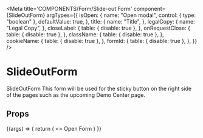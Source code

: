 
<Meta
  title='COMPONENTS/Form/Slide-out Form'
  component={SlideOutForm}
  argTypes={{
    isOpen: {
      name: "Open modal",
      control: { type: "boolean" },
      defaultValue: true,
    },
    title: {
      name: "Title",
    },
    legalCopy: {
      name: "Legal Copy",
    },
    closeLabel: {
      table: { disable: true },
    },
    onRequestClose: {
      table: { disable: true },
    },
    className: {
      table: { disable: true },
    },
    cookieName: {
      table: { disable: true },
    },
    formId: {
      table: { disable: true },
    },
  }}
/>

# SlideOutForm

SlideOutForm This form will be used for the sticky button on the right side of the pages such as the upcoming Demo Center page. 

## Props

<Props of={SlideOutForm} />

<Preview>
  <Story name='Slide-out Form'>
    {(args) => {
      return (
        <>
          <TextLink to='#slideout-1007'>Open Form</TextLink>
          <SlideOutForm title={args.title} legalCopy={args.legalCopy} />
        </>
      )
    }}
  </Story>
</Preview>
